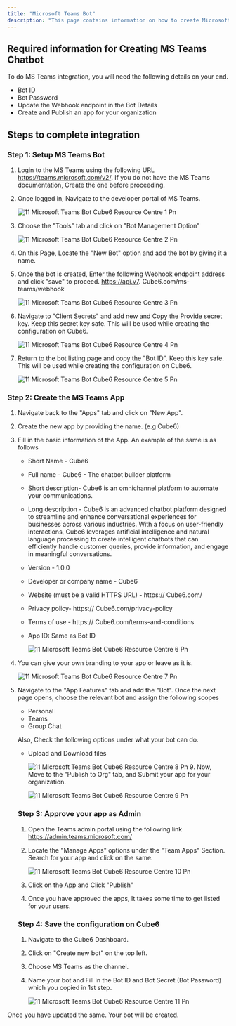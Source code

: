 ```yaml
---
title: "Microsoft Teams Bot"
description: "This page contains information on how to create Microsoft teams, bot on Microsoft developer panel."
---
```


## **Required information for Creating MS Teams Chatbot**

To do MS Teams integration, you will need the following details on your end.

- Bot ID
- Bot Password
- Update the Webhook endpoint in the Bot Details
- Create and Publish an app for your organization

## **Steps to complete integration**

### **Step 1: Setup MS Teams Bot**

1. Login to the MS Teams using the following URL https://teams.microsoft.com/v2/. If you do not have the MS Teams documentation, Create the one before proceeding.
2. Once logged in, Navigate to the developer portal of MS Teams.

   ![11 Microsoft Teams Bot  Cube6 Resource Centre 1 Pn](/images/how-botpenguin-works/create-newchatbot/11.microsoft_teams_bot__Cube6_resource_centre-1.png)
3. Choose the "Tools" tab and click on "Bot Management Option"

   ![11 Microsoft Teams Bot  Cube6 Resource Centre 2 Pn](/images/how-botpenguin-works/create-newchatbot/11.microsoft_teams_bot__Cube6_resource_centre-2.png)
4. On this Page, Locate the "New Bot" option and add the bot by giving it a name.
5. Once the bot is created, Enter the following Webhook endpoint address and click "save" to proceed. https://api.v7. Cube6.com/ms-teams/webhook

   ![11 Microsoft Teams Bot  Cube6 Resource Centre 3 Pn](/images/how-botpenguin-works/create-newchatbot/11.microsoft_teams_bot__Cube6_resource_centre-3.png)
6. Navigate to "Client Secrets" and add new and Copy the Provide secret key. Keep this secret key safe. This will be used while creating the configuration on  Cube6.

   ![11 Microsoft Teams Bot  Cube6 Resource Centre 4 Pn](/images/how-botpenguin-works/create-newchatbot/11.microsoft_teams_bot__Cube6_resource_centre-4.png)
7. Return to the bot listing page and copy the "Bot ID". Keep this key safe. This will be used while creating the configuration on  Cube6.

   ![11 Microsoft Teams Bot  Cube6 Resource Centre 5 Pn](/images/how-botpenguin-works/create-newchatbot/11.microsoft_teams_bot__Cube6_resource_centre-5.png)

### **Step 2: Create the MS Teams App**

1. Navigate back to the "Apps" tab and click on "New App".
2. Create the new app by providing the name. (e.g  Cube6)
3. Fill in the basic information of the App.   An example of the same is as follows
   - Short Name -  Cube6
   - Full name -  Cube6 - The chatbot builder platform
   - Short description-  Cube6 is an omnichannel platform to automate your communications.
   - Long description -  Cube6 is an advanced chatbot platform designed to streamline and enhance conversational experiences for businesses across various industries. With a focus on user-friendly interactions,  Cube6 leverages artificial intelligence and natural language processing to create intelligent chatbots that can efficiently handle customer queries, provide information, and engage in meaningful conversations.
   - Version - 1.0.0
   - Developer or company name -  Cube6
   - Website (must be a valid HTTPS URL) - https:// Cube6.com/
   - Privacy policy- https:// Cube6.com/privacy-policy
   - Terms of use - https:// Cube6.com/terms-and-conditions
   - App ID: Same as Bot ID

     ![11 Microsoft Teams Bot  Cube6 Resource Centre 6 Pn](/images/how-botpenguin-works/create-newchatbot/11.microsoft_teams_bot__Cube6_resource_centre-6.png)
4. You can give your own branding to your app or leave as it is.

   ![11 Microsoft Teams Bot  Cube6 Resource Centre 7 Pn](/images/how-botpenguin-works/create-newchatbot/11.microsoft_teams_bot__Cube6_resource_centre-7.png)
5. Navigate to the "App Features" tab and add the "Bot". Once the next page opens, choose the relevant bot and assign the following scopes
   - Personal
   - Teams
   - Group Chat

   Also, Check the following options under what your bot can do.
   - Upload and Download files

     ![11 Microsoft Teams Bot  Cube6 Resource Centre 8 Pn](/images/how-botpenguin-works/create-newchatbot/11.microsoft_teams_bot__Cube6_resource_centre-8.png)
     9. Now, Move to the "Publish to Org" tab, and Submit your app for your organization.

        ![11 Microsoft Teams Bot  Cube6 Resource Centre 9 Pn](/images/how-botpenguin-works/create-newchatbot/11.microsoft_teams_bot__Cube6_resource_centre-9.png)

   ### **Step 3: Approve your app as Admin**
   1. Open the Teams admin portal using the following link https://admin.teams.microsoft.com/
   2. Locate the "Manage Apps" options under the "Team Apps" Section. Search for your app and click on the same.

      ![11 Microsoft Teams Bot  Cube6 Resource Centre 10 Pn](/images/how-botpenguin-works/create-newchatbot/11.microsoft_teams_bot__Cube6_resource_centre-10.png)
   3. Click on the App and Click "Publish"
   4. Once you have approved the apps, It takes some time to get listed for your users.

   ### **Step 4: Save the configuration on  Cube6**
   1. Navigate to the Cube6 Dashboard.
   2. Click on "Create new bot" on the top left.
   3. Choose MS Teams as the channel.
   4. Name your bot and Fill in the Bot ID and Bot Secret (Bot Password) which you copied in 1st step.

      ![11 Microsoft Teams Bot  Cube6 Resource Centre 11 Pn](/images/how-botpenguin-works/create-newchatbot/11.microsoft_teams_bot__Cube6_resource_centre-11.png)

Once you have updated the same. Your bot will be created.

 